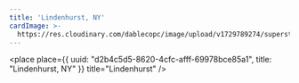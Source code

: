 ```yaml
---
title: 'Lindenhurst, NY'
cardImage: >-
  https://res.cloudinary.com/dablecopc/image/upload/v1729789274/superstorm-sandy-damage-lindenhurst-2_ozbbcs.jpg
---
```


<place
  place={{
    uuid: "d2b4c5d5-8620-4cfc-afff-69978bce85a1",
    title: "Lindenhurst, NY"
  }}
  title="Lindenhurst"
/>
